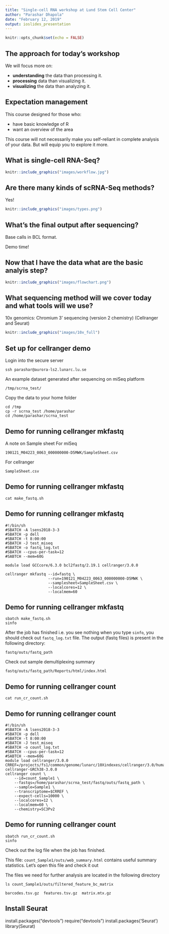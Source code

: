 ```yaml
---
title: "Single-cell RNA workshop at Lund Stem Cell Center"
author: "Parashar Dhapola"
date: "February 12, 2019"
output: ioslides_presentation
---
```


```r
knitr::opts_chunk$set(echo = FALSE)
```

## The approach for today's workshop

We will focus more on:

- **understanding** the data than processing it.
- **processing** data than visualizing it.
- **visualizing** the data than analyzing it.

## Expectation management

This course designed for those who: 

- have basic knowledge of R
- want an overview of the area

This course will not necessarily make you self-reliant in complete analysis of your data. But will equip you to explore it more.

## What is single-cell RNA-Seq?

```r
knitr::include_graphics("images/workflow.jpg")
```

## Are there many kinds of scRNA-Seq methods?

Yes!

```r
knitr::include_graphics("images/types.png")
```

## What's the final output after sequencing?

Base calls in BCL format.

Demo time!

## Now that I have the data what are the basic analyis step?

```r
knitr::include_graphics("images/flowchart.png")
```

## What sequencing method will we cover today and what tools will we use?

10x genomics: Chromium 3' sequencing (version 2 chemistry)
(Cellranger and Seurat)

```r
knitr::include_graphics("images/10x_full")
```

## Set up for cellranger demo

Login into the secure server
```
ssh parashar@aurora-ls2.lunarc.lu.se
```

An example dataset generated after sequencing on miSeq platform
```
/tmp/scrna_test/
```

Copy the data to your home folder
```
cd /tmp
cp -r scrna_test /home/parashar
cd /home/parashar/scrna_test
```

## Demo for running cellranger mkfastq
A note on Sample sheet
For miSeq
```
190121_M04223_0063_000000000-D5MWK/SampleSheet.csv
```
For cellranger
```
SampleSheet.csv
```

## Demo for running cellranger mkfastq
```
cat make_fastq.sh
```

## Demo for running cellranger mkfastq
```
#!/bin/sh
#SBATCH -A lsens2018-3-3
#SBATCH -p dell
#SBATCH -t 8:00:00
#SBATCH -J test_miseq
#SBATCH -o fastq_log.txt
#SBATCH --cpus-per-task=12
#SABTCH --mem=60G

module load GCCcore/6.3.0 bcl2fastq/2.19.1 cellranger/3.0.0

cellranger mkfastq --id=fastq \
                   --run=190121_M04223_0063_000000000-D5MWK \
                   --samplesheet=SampleSheet.csv \
                   --localcores=12 \
                   --localmem=60
```

## Demo for running cellranger mkfastq
```
sbatch make_fastq.sh
sinfo
```

After the job has finished i.e. you see nothing when you type `sinfo`, you should check out `fastq_log.txt` file.
The output (fastq files) is present in the following directory:
```
fastq/outs/fastq_path
```

Check out sample demultiplexing summary
```
fastq/outs/fastq_path/Reports/html/index.html
```

## Demo for running cellranger count
```
cat run_cr_count.sh
```

## Demo for running cellranger count
```
#!/bin/sh
#SBATCH -A lsens2018-3-3
#SBATCH -p dell
#SBATCH -t 8:00:00
#SBATCH -J test_miseq
#SBATCH -o count_log.txt
#SBATCH --cpus-per-task=12
#SABTCH --mem=60G
module load cellranger/3.0.0
CRREF=/projects/fs1/common/genome/lunarc/10Xindexes/cellranger/3.0/human/refdata-cellranger-GRCh38-3.0.0
cellranger count \
	--id=count_Sample1 \
	--fastqs=/home/parashar/scrna_test/fastq/outs/fastq_path \
	--sample=Sample1 \
	--transcriptome=$CRREF \
	--expect-cells=10000 \
	--localcores=12 \
	--localmem=60 \
	--chemistry=SC3Pv2
```

## Demo for running cellranger count
```
sbatch run_cr_count.sh
sinfo
```
Check out the log file when the job has finished.

This file: `count_Sample1/outs/web_summary.html` contains useful summary statistics.
Let's open this file and check it out

The files we need for further analysis are located in the following directory
```
ls count_Sample1/outs/filtered_feature_bc_matrix
```
```
barcodes.tsv.gz  features.tsv.gz  matrix.mtx.gz
```

## Install Seurat
install.packages("devtools")
require("devtools")
install.packages('Seurat')
library(Seurat)


